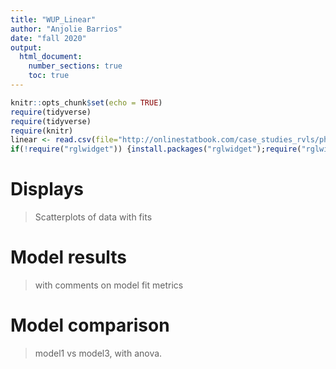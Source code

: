 ```yaml
---
title: "WUP_Linear"
author: "Anjolie Barrios"
date: "fall 2020"
output: 
  html_document:
    number_sections: true
    toc: true
---
```

```r
knitr::opts_chunk$set(echo = TRUE)
require(tidyverse)
require(tidyverse)
require(knitr)
linear <- read.csv(file="http://onlinestatbook.com/case_studies_rvls/physical_strength/data.txt",sep="",header=TRUE)
if(!require("rglwidget")) {install.packages("rglwidget");require("rglwidget")}
```

# Displays
>Scatterplots of data with fits  


# Model results 
>with comments on model fit metrics

# Model comparison  
>model1 vs model3, with anova. 
